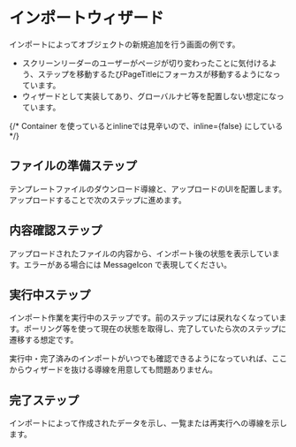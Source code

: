 
# インポートウィザード

インポートによってオブジェクトの新規追加を行う画面の例です。

- スクリーンリーダーのユーザーがページが切り変わったことに気付けるよう、ステップを移動するたびPageTitleにフォーカスが移動するようになっています。
- ウィザードとして実装してあり、グローバルナビ等を配置しない想定になっています。

<Canvas>
  {/* Container を使っているとinlineでは見辛いので、inline={false} にしている */}
  <Story id="examples-importwizard--import-walkthrough" inline={false} height={800} />
</Canvas>

## ファイルの準備ステップ

テンプレートファイルのダウンロード導線と、アップロードのUIを配置します。アップロードすることで次のステップに進めます。

<Canvas>
  <Story id="examples-importwizard--upload-step" />
</Canvas>

## 内容確認ステップ

アップロードされたファイルの内容から、インポート後の状態を表示しています。エラーがある場合には MessageIcon で表現してください。

<Canvas>
  <Story id="examples-importwizard--confirm-step" />
</Canvas>


## 実行中ステップ

インポート作業を実行中のステップです。前のステップには戻れなくなっています。ポーリング等を使って現在の状態を取得し、完了していたら次のステップに遷移する想定です。

実行中・完了済みのインポートがいつでも確認できるようになっていれば、ここからウィザードを抜ける導線を用意しても問題ありません。

<Canvas>
  <Story id="examples-importwizard--execution-step" />
</Canvas>

## 完了ステップ

インポートによって作成されたデータを示し、一覧または再実行への導線を示します。

<Canvas>
  <Story id="examples-importwizard--completed-step" />
</Canvas>
